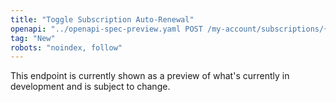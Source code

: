 ```yaml
---
title: "Toggle Subscription Auto-Renewal"
openapi: "../openapi-spec-preview.yaml POST /my-account/subscriptions/{id}/renew-{action}"
tag: "New"
robots: "noindex, follow"
---
```


<Warning>
    This endpoint is currently shown as a preview of what's currently in development and is subject to change.
</Warning>
